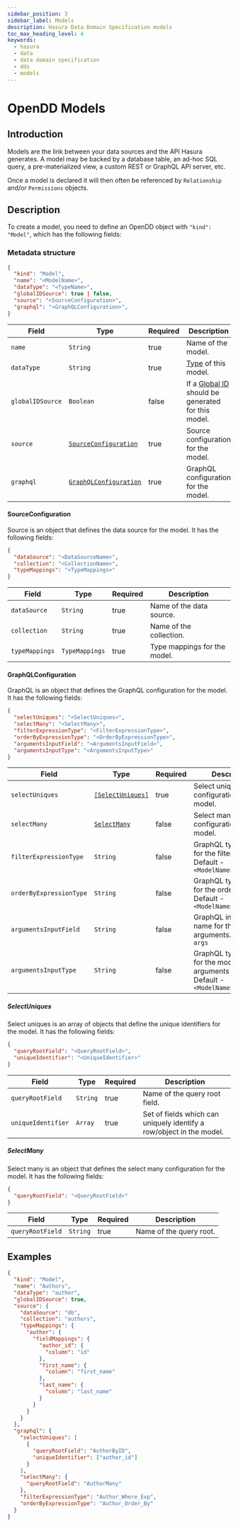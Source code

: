 ```yaml
---
sidebar_position: 3
sidebar_label: Models
description: Hasura Data Domain Specification models
toc_max_heading_level: 4
keywords:
  - hasura
  - data
  - data domain specification
  - dds
  - models
---
```


# OpenDD Models

## Introduction

Models are the link between your data sources and the API Hasura generates. A model may be backed by a database table,
an ad-hoc SQL query, a pre-materialized view, a custom REST or GraphQL API server, etc.

Once a model is declared it will then often be referenced by `Relationship` and/or `Permissions` objects.

## Description

To create a model, you need to define an OpenDD object with `"kind": "Model"`, which has the following fields:

### Metadata structure

```json
{
  "kind": "Model",
  "name": "<ModelName>",
  "dataType": "<TypeName>",
  "globalIDSource": true | false,
  "source": "<SourceConfiguration>",
  "graphql": "<GraphQLConfiguration>",
}
```

| Field            | Type                                                               | Required | Description                                                           |
| ---------------- | ------------------------------------------------------------------ | -------- | --------------------------------------------------------------------- |
| `name`           | `String`                                                           | true     | Name of the model.                                                    |
| `dataType`       | `String`                                                           | true     | [Type](/data-domain-modeling/types.mdx) of this model.                |
| `globalIDSource` | `Boolean`                                                          | false    | If a [Global ID](./global-id.mdx) should be generated for this model. |
| `source`         | [`SourceConfiguration`](/data-domain-modeling/models.mdx/#source)  | true     | Source configuration for the model.                                   |
| `graphql`        | [`GraphQLConfiguration`](data-domain-modeling/models.mdx/#graphql) | true     | GraphQL configuration for the model.                                  |

#### SourceConfiguration

Source is an object that defines the data source for the model. It has the following fields:

```json
{
  "dataSource": "<DataSourceName>",
  "collection": "<CollectionName>",
  "typeMappings": "<TypeMappings>"
}
```

| Field          | Type           | Required | Description                  |
| -------------- | -------------- | -------- | ---------------------------- |
| `dataSource`   | `String`       | true     | Name of the data source.     |
| `collection`   | `String`       | true     | Name of the collection.      |
| `typeMappings` | `TypeMappings` | true     | Type mappings for the model. |

#### GraphQLConfiguration

GraphQL is an object that defines the GraphQL configuration for the model. It has the following fields:

```json
{
  "selectUniques": "<SelectUniques>",
  "selectMany": "<SelectMany>",
  "filterExpressionType": "<FilterExpressionType>",
  "orderByExpressionType": "<OrderByExpressionType>",
  "argumentsInputField": "<ArgumentsInputField>",
  "argumentsInputType": "<ArgumentsInputType>"
}
```

| Field                   | Type                                | Required | Description                                                                        |
| ----------------------- | ----------------------------------- | -------- | ---------------------------------------------------------------------------------- |
| `selectUniques`         | [`[SelectUniques]`](#selectuniques) | true     | Select uniques configuration for the model.                                        |
| `selectMany`            | [`SelectMany`](#selectmany)         | false    | Select many configuration for the model.                                           |
| `filterExpressionType`  | `String`                            | false    | GraphQL type name for the filter input. Default - `<ModelName>_bool_exp`           |
| `orderByExpressionType` | `String`                            | false    | GraphQL type name for the order by input. Default - `<ModelName>_order_by`         |
| `argumentsInputField`   | `String`                            | false    | GraphQL input field name for the model arguments. Default - `args`                 |
| `argumentsInputType`    | `String`                            | false    | GraphQL type name for the model arguments input. Default - `<ModelName>_arguments` |

##### SelectUniques

Select uniques is an array of objects that define the unique identifiers for the model. It has the following fields:

```json
{
  "queryRootField": "<QueryRootField>",
  "uniqueIdentifier": "<UniqueIdentifier>"
}
```

| Field              | Type     | Required | Description                                                          |
| ------------------ | -------- | -------- | -------------------------------------------------------------------- |
| `queryRootField`   | `String` | true     | Name of the query root field.                                        |
| `uniqueIdentifier` | `Array`  | true     | Set of fields which can uniquely identify a row/object in the model. |

##### SelectMany

Select many is an object that defines the select many configuration for the model. It has the following fields:

```json
{
  "queryRootField": "<QueryRootField>"
}
```

| Field            | Type     | Required | Description             |
| ---------------- | -------- | -------- | ----------------------- |
| `queryRootField` | `String` | true     | Name of the query root. |

## Examples

```json
{
  "kind": "Model",
  "name": "Authors",
  "dataType": "author",
  "globalIDSource": true,
  "source": {
    "dataSource": "db",
    "collection": "authors",
    "typeMappings": {
      "author": {
        "fieldMappings": {
          "author_id": {
            "column": "id"
          },
          "first_name": {
            "column": "first_name"
          },
          "last_name": {
            "column": "last_name"
          }
        }
      }
    }
  },
  "graphql": {
    "selectUniques": [
      {
        "queryRootField": "AuthorByID",
        "uniqueIdentifier": ["author_id"]
      }
    ],
    "selectMany": {
      "queryRootField": "AuthorMany"
    },
    "filterExpressionType": "Author_Where_Exp",
    "orderByExpressionType": "Author_Order_By"
  }
}
```
